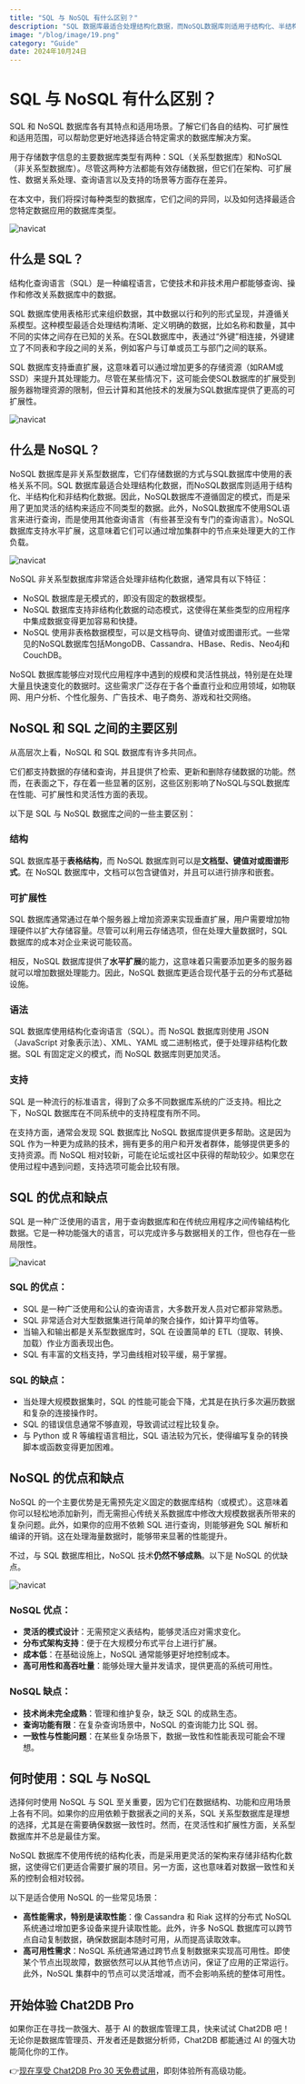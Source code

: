 ```yaml
---
title: "SQL 与 NoSQL 有什么区别？"
description: "SQL 数据库最适合处理结构化数据，而NoSQL数据库则适用于结构化、半结构化和非结构化数据。"
image: "/blog/image/19.png"
category: "Guide"
date: 2024年10月24日
---
```


# SQL 与 NoSQL 有什么区别？

SQL 和 NoSQL 数据库各有其特点和适用场景。了解它们各自的结构、可扩展性和适用范围，可以帮助您更好地选择适合特定需求的数据库解决方案。

用于存储数字信息的主要数据库类型有两种：SQL（关系型数据库）和NoSQL（非关系型数据库）。尽管这两种方法都能有效存储数据，但它们在架构、可扩展性、数据关系处理、查询语言以及支持的场景等方面存在差异。

在本文中，我们将探讨每种类型的数据库，它们之间的异同，以及如何选择最适合您特定数据应用的数据库类型。

![navicat](/image/blog/nosql/1.png)

## 什么是 SQL？

结构化查询语言（SQL）是一种编程语言，它使技术和非技术用户都能够查询、操作和修改关系数据库中的数据。

SQL 数据库使用表格形式来组织数据，其中数据以行和列的形式呈现，并遵循关系模型。这种模型最适合处理结构清晰、定义明确的数据，比如名称和数量，其中不同的实体之间存在已知的关系。在SQL数据库中，表通过“外键”相连接，外键建立了不同表和字段之间的关系，例如客户与订单或员工与部门之间的联系。

SQL 数据库支持垂直扩展，这意味着可以通过增加更多的存储资源（如RAM或SSD）来提升其处理能力。尽管在某些情况下，这可能会使SQL数据库的扩展受到服务器物理资源的限制，但云计算和其他技术的发展为SQL数据库提供了更高的可扩展性。

![navicat](/image/blog/nosql/2.png)

## 什么是 NoSQL？

NoSQL 数据库是非关系型数据库，它们存储数据的方式与SQL数据库中使用的表格关系不同。SQL 数据库最适合处理结构化数据，而NoSQL数据库则适用于结构化、半结构化和非结构化数据。因此，NoSQL数据库不遵循固定的模式，而是采用了更加灵活的结构来适应不同类型的数据。此外，NoSQL数据库不使用SQL语言来进行查询，而是使用其他查询语言（有些甚至没有专门的查询语言）。NoSQL数据库支持水平扩展，这意味着它们可以通过增加集群中的节点来处理更大的工作负载。

![navicat](/image/blog/nosql/3.png)

NoSQL 非关系型数据库非常适合处理非结构化数据，通常具有以下特征：

- NoSQL 数据库是无模式的，即没有固定的数据模型。
- NoSQL 数据库支持非结构化数据的动态模式，这使得在某些类型的应用程序中集成数据变得更加容易和快捷。
- NoSQL 使用非表格数据模型，可以是文档导向、键值对或图谱形式。一些常见的NoSQL数据库包括MongoDB、Cassandra、HBase、Redis、Neo4j和CouchDB。

NoSQL 数据库能够应对现代应用程序中遇到的规模和灵活性挑战，特别是在处理大量且快速变化的数据时。这些需求广泛存在于各个垂直行业和应用领域，如物联网、用户分析、个性化服务、广告技术、电子商务、游戏和社交网络。

## NoSQL 和 SQL 之间的主要区别

从高层次上看，NoSQL 和 SQL 数据库有许多共同点。

它们都支持数据的存储和查询，并且提供了检索、更新和删除存储数据的功能。然而，在表面之下，存在着一些显著的区别，这些区别影响了NoSQL与SQL数据库在性能、可扩展性和灵活性方面的表现。

以下是 SQL 与 NoSQL 数据库之间的一些主要区别：

### 结构

SQL 数据库基于**表格结构**，而 NoSQL 数据库则可以是**文档型、键值对或图谱形式**。在 NoSQL 数据库中，文档可以包含键值对，并且可以进行排序和嵌套。

### 可扩展性

SQL 数据库通常通过在单个服务器上增加资源来实现垂直扩展，用户需要增加物理硬件以扩大存储容量。尽管可以利用云存储选项，但在处理大量数据时，SQL 数据库的成本对企业来说可能较高。

相反，NoSQL 数据库提供了**水平扩展**的能力，这意味着只需要添加更多的服务器就可以增加数据处理能力。因此，NoSQL 数据库更适合现代基于云的分布式基础设施。

### 语法

SQL 数据库使用结构化查询语言（SQL）。而 NoSQL 数据库则使用 JSON（JavaScript 对象表示法）、XML、YAML 或二进制格式，便于处理非结构化数据。SQL 有固定定义的模式，而 NoSQL 数据库则更加灵活。

### 支持

SQL 是一种流行的标准语言，得到了众多不同数据库系统的广泛支持。相比之下，NoSQL 数据库在不同系统中的支持程度有所不同。

在支持方面，通常会发现 SQL 数据库比 NoSQL 数据库提供更多帮助。这是因为 SQL 作为一种更为成熟的技术，拥有更多的用户和开发者群体，能够提供更多的支持资源。而 NoSQL 相对较新，可能在论坛或社区中获得的帮助较少。如果您在使用过程中遇到问题，支持选项可能会比较有限。

## SQL 的优点和缺点

SQL 是一种广泛使用的语言，用于查询数据库和在传统应用程序之间传输结构化数据。它是一种功能强大的语言，可以完成许多与数据相关的工作，但也存在一些局限性。

![navicat](/image/blog/nosql/4.png)

### SQL 的优点：

- SQL 是一种广泛使用和公认的查询语言，大多数开发人员对它都非常熟悉。
- SQL 非常适合对大型数据集进行简单的聚合操作，如计算平均值等。
- 当输入和输出都是关系型数据库时，SQL 在设置简单的 ETL（提取、转换、加载）作业方面表现出色。
- SQL 有丰富的文档支持，学习曲线相对较平缓，易于掌握。

### SQL 的缺点：

- 当处理大规模数据集时，SQL 的性能可能会下降，尤其是在执行多次遍历数据和复杂的连接操作时。
- SQL 的错误信息通常不够直观，导致调试过程比较复杂。
- 与 Python 或 R 等编程语言相比，SQL 语法较为冗长，使得编写复杂的转换脚本或函数变得更加困难。

## NoSQL 的优点和缺点

NoSQL 的一个主要优势是无需预先定义固定的数据库结构（或模式）。这意味着你可以轻松地添加新列，而无需担心传统关系数据库中修改大规模数据表所带来的复杂问题。此外，如果你的应用不依赖 SQL 进行查询，则能够避免 SQL 解析和编译的开销。这在处理海量数据时，能够带来显著的性能提升。

不过，与 SQL 数据库相比，NoSQL 技术**仍然不够成熟**。以下是 NoSQL 的优缺点。

![navicat](/image/blog/nosql/5.png)

### NoSQL 优点：

- **灵活的模式设计**：无需预定义表结构，能够灵活应对需求变化。
- **分布式架构支持**：便于在大规模分布式平台上进行扩展。
- **成本低**：在基础设施上，NoSQL 通常能够更好地控制成本。
- **高可用性和高吞吐量**：能够处理大量并发请求，提供更高的系统可用性。

### NoSQL 缺点：

- **技术尚未完全成熟**：管理和维护复杂，缺乏 SQL 的成熟生态。
- **查询功能有限**：在复杂查询场景中，NoSQL 的查询能力比 SQL 弱。
- **一致性与性能问题**：在某些复杂场景下，数据一致性和性能表现可能会不理想。

## 何时使用：SQL 与 NoSQL

选择何时使用 NoSQL 与 SQL 至关重要，因为它们在数据结构、功能和应用场景上各有不同。如果你的应用依赖于数据表之间的关系，SQL 关系型数据库是理想的选择，尤其是在需要确保数据一致性时。然而，在灵活性和扩展性方面，关系型数据库并不总是最佳方案。

NoSQL 数据库不使用传统的结构化表，而是采用更灵活的架构来存储非结构化数据，这使得它们更适合需要扩展的项目。另一方面，这也意味着对数据一致性和关系的控制会相对较弱。

以下是适合使用 NoSQL 的一些常见场景：

- **高性能需求，特别是读取性能**：像 Cassandra 和 Riak 这样的分布式 NoSQL 系统通过增加更多设备来提升读取性能。此外，许多 NoSQL 数据库可以跨节点自动复制数据，确保数据副本随时可用，从而提高读取效率。
- **高可用性需求**：NoSQL 系统通常通过跨节点复制数据来实现高可用性。即使某个节点出现故障，数据依然可以从其他节点访问，保证了应用的正常运行。此外，NoSQL 集群中的节点可以灵活增减，而不会影响系统的整体可用性。

## 开始体验 Chat2DB Pro

如果你正在寻找一款强大、基于 AI 的数据库管理工具，快来试试 Chat2DB 吧！无论你是数据库管理员、开发者还是数据分析师，Chat2DB 都能通过 AI 的强大功能简化你的工作。

👉[现在享受 Chat2DB Pro 30 天免费试用](https://chat2db-ai.com/pricing)，即刻体验所有高级功能。
